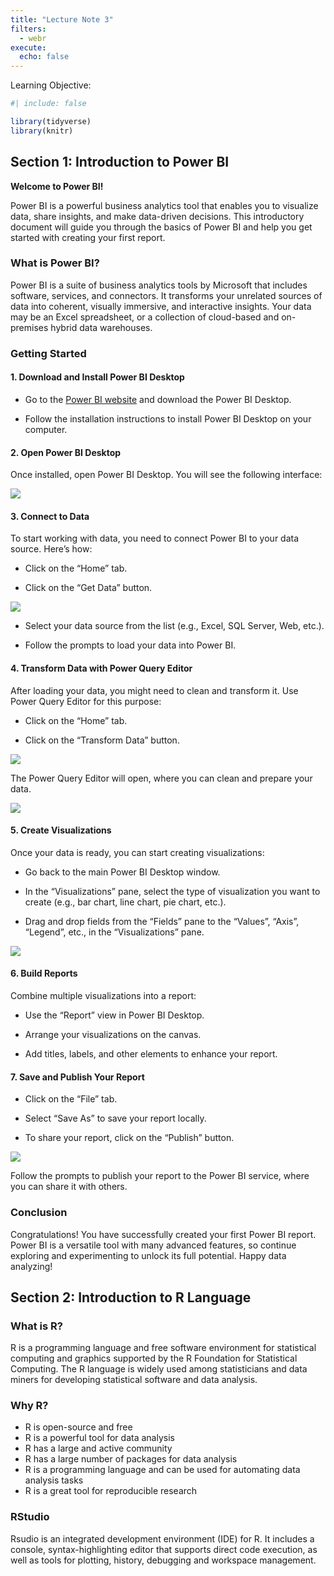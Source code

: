 ```yaml
---
title: "Lecture Note 3"
filters: 
  - webr
execute: 
  echo: false
---
```


::: callout-note
Learning Objective:
:::

```r
#| include: false

library(tidyverse)
library(knitr)
```

## 

## Section 1: Introduction to Power BI

**Welcome to Power BI!**

Power BI is a powerful business analytics tool that enables you to visualize data, share insights, and make data-driven decisions. This introductory document will guide you through the basics of Power BI and help you get started with creating your first report.

### **What is Power BI?**

Power BI is a suite of business analytics tools by Microsoft that includes software, services, and connectors. It transforms your unrelated sources of data into coherent, visually immersive, and interactive insights. Your data may be an Excel spreadsheet, or a collection of cloud-based and on-premises hybrid data warehouses.

### **Getting Started**

#### **1. Download and Install Power BI Desktop**

-   Go to the [Power BI website](https://powerbi.microsoft.com/desktop/) and download the Power BI Desktop.

-   Follow the installation instructions to install Power BI Desktop on your computer.

#### **2. Open Power BI Desktop**

Once installed, open Power BI Desktop. You will see the following interface:

![](https://s33046.pcdn.co/wp-content/uploads/2022/02/power-bi-desktop-layout.png)

#### **3. Connect to Data**

To start working with data, you need to connect Power BI to your data source. Here's how:

-   Click on the "Home" tab.

-   Click on the "Get Data" button.

![](https://learn.microsoft.com/vi-vn/power-bi/connect-data/media/desktop-quickstart-connect-to-data/qs-connect-data_02.png)

-   Select your data source from the list (e.g., Excel, SQL Server, Web, etc.).

-   Follow the prompts to load your data into Power BI.

#### **4. Transform Data with Power Query Editor**

After loading your data, you might need to clean and transform it. Use Power Query Editor for this purpose:

-   Click on the "Home" tab.

-   Click on the "Transform Data" button.

![](https://learn.microsoft.com/en-us/power-bi/transform-model/media/desktop-query-overview/query-overview-transform.png)

The Power Query Editor will open, where you can clean and prepare your data.

![](https://learn.microsoft.com/en-us/power-query/media/power-query-ui/pqui-user-interface.png)

#### **5. Create Visualizations**

Once your data is ready, you can start creating visualizations:

-   Go back to the main Power BI Desktop window.

-   In the "Visualizations" pane, select the type of visualization you want to create (e.g., bar chart, line chart, pie chart, etc.).

-   Drag and drop fields from the "Fields" pane to the "Values", "Axis", "Legend", etc., in the "Visualizations" pane.

![](https://learn.microsoft.com/en-us/power-bi/visuals/media/power-bi-report-add-visualizations-i/add-visual-1.png)

#### **6. Build Reports**

Combine multiple visualizations into a report:

-   Use the "Report" view in Power BI Desktop.

-   Arrange your visualizations on the canvas.

-   Add titles, labels, and other elements to enhance your report.

#### **7. Save and Publish Your Report**

-   Click on the "File" tab.

-   Select "Save As" to save your report locally.

-   To share your report, click on the "Publish" button.

![](https://learn.microsoft.com/vi-vn/power-bi/create-reports/media/desktop-upload-desktop-files/pbid_publish_publishbutton.png)

Follow the prompts to publish your report to the Power BI service, where you can share it with others.

### **Conclusion**

Congratulations! You have successfully created your first Power BI report. Power BI is a versatile tool with many advanced features, so continue exploring and experimenting to unlock its full potential. Happy data analyzing!

## Section 2: Introduction to R Language

### What is R?

R is a programming language and free software environment for statistical computing and graphics supported by the R Foundation for Statistical Computing. The R language is widely used among statisticians and data miners for developing statistical software and data analysis.

### Why R?

-   R is open-source and free
-   R is a powerful tool for data analysis
-   R has a large and active community
-   R has a large number of packages for data analysis
-   R is a programming language and can be used for automating data analysis tasks
-   R is a great tool for reproducible research

### RStudio

Rsudio is an integrated development environment (IDE) for R. It includes a console, syntax-highlighting editor that supports direct code execution, as well as tools for plotting, history, debugging and workspace management.

### 
